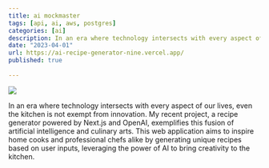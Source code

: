 ```yaml
---
title: ai mockmaster
tags: [api, ai, aws, postgres]
categories: [ai]
description: In an era where technology intersects with every aspect of our lives, even the kitchen is not exempt from innovation. My recent project, a recipe generator powered by Next.js and OpenAI, exemplifies this fusion of artificial intelligence and culinary arts. This web application aims to inspire home cooks and professional chefs alike by generating unique recipes based on user inputs, leveraging the power of AI to bring creativity to the kitchen.
date: "2023-04-01"
url: https://ai-recipe-generator-nine.vercel.app/
published: true
  
---
```



![](/images/airecipes.png)

In an era where technology intersects with every aspect of our lives, even the kitchen is not exempt from innovation. My recent project, a recipe generator powered by Next.js and OpenAI, exemplifies this fusion of artificial intelligence and culinary arts. This web application aims to inspire home cooks and professional chefs alike by generating unique recipes based on user inputs, leveraging the power of AI to bring creativity to the kitchen.
